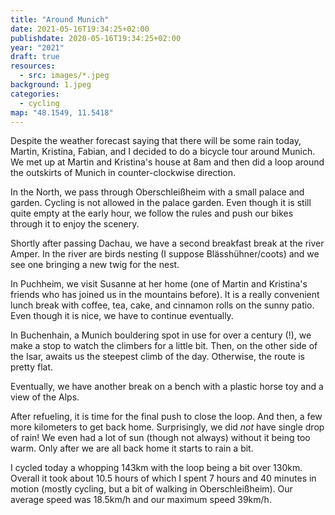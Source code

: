 ```yaml
---
title: "Around Munich"
date: 2021-05-16T19:34:25+02:00
publishdate: 2020-05-16T19:34:25+02:00
year: "2021"
draft: true
resources:
  - src: images/*.jpeg
background: 1.jpeg
categories:
  - cycling
map: "48.1549, 11.5418"
---
```


Despite the weather forecast saying that there will be some rain today,
Martin, Kristina, Fabian, and I decided to do a bicycle tour around Munich.
We met up at Martin and Kristina's house at 8am and then did a loop around the
outskirts of Munich in counter-clockwise direction.

<GpxTrack src="20210516.gpx" />

In the North, we pass through Oberschleißheim with a small palace and garden.
Cycling is not allowed in the palace garden. Even though it is still quite empty
at the early hour, we follow the rules and push our bikes through it to enjoy the
scenery.

<Gallery>
  <Rimg src="1.jpeg" alt="Oberschleißheim palace" />
  <Rimg
    src="9.jpeg"
    alt="Pushing our bikes through the Oberschleißheim palace gardens."
  />
</Gallery>

<Rimg src="2.jpeg" alt="Oberschleißheim palace" />

Shortly after passing Dachau, we have a second breakfast break at the river
Amper. In the river are birds nesting (I suppose Blässhühner/coots) and we
see one bringing a new twig for the nest.

<Gallery>
  <Rimg src="3.jpeg" alt="coot nest" />
  <Rimg src="4.jpeg" alt="coot nest" />
</Gallery>

In Puchheim, we visit Susanne at her home (one of Martin and Kristina's friends
who has joined us in the mountains before). It is a really convenient lunch
break with coffee, tea, cake, and cinnamon rolls on the sunny patio. Even
though it is nice, we have to continue eventually.

<Rimg src="5.jpeg" caption="Short stop on the road." />

In Buchenhain, a Munich bouldering spot in use for over a century (!), we make
a stop to watch the climbers for a little bit. Then, on the other side of the
Isar, awaits us the steepest climb of the day. Otherwise, the route is pretty
flat.

Eventually, we have another break on a bench with a plastic horse toy and a
view of the Alps.

<Gallery>
  <Rimg src="6.jpeg" alt="Bench with a plastic horse toy." />
  <Rimg src="8.jpeg" alt="Having a break." />
</Gallery>

<Rimg src="7.jpeg" alt="View of the alps." />

After refueling, it is time for the final push to close the loop. And then, a
few more kilometers to get back home. Surprisingly, we did _not_ have single
drop of rain! We even had a lot of sun (though not always) without it being too
warm. Only after we are all back home it starts to rain a bit.

I cycled today a whopping 143km with the loop being a bit over 130km.
Overall it took about 10.5 hours of which I spent 7 hours and 40 minutes in
motion (mostly cycling, but a bit of walking in Oberschleißheim). Our average
speed was 18.5km/h and our maximum speed 39km/h.
